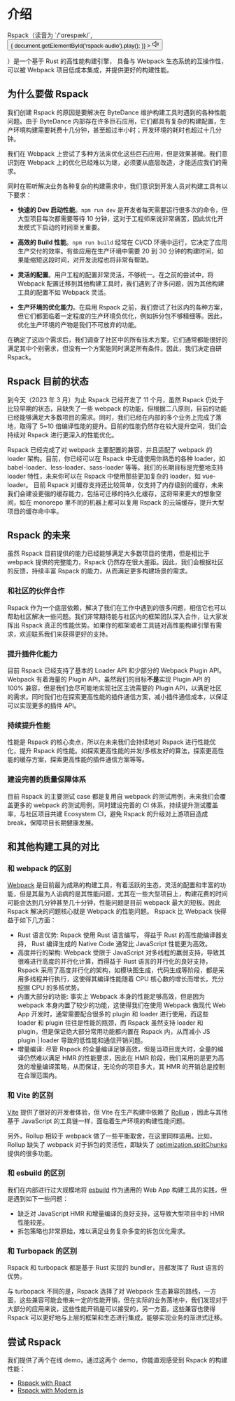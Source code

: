 
<audio id="rspack-audio">
  <source src={rspackAudio} type="audio/mpeg"></source>
</audio>

# 介绍

<div>
  <span>Rspack（读音为 `/'ɑrespæk/`,</span>
  <button
    style={{
      border: 'none',
      padding: '3px',
      verticalAlign: 'middle',
      display: 'inline',
    }}
    id="play-rspack-audio"
    onClick={() => {
      document.getElementById('rspack-audio').play();
    }}
  >
    <svg
      xmlns="http://www.w3.org/2000/svg"
      width="16"
      height="16"
      viewBox="0 0 32 32"
    >
      <path
        fill="currentColor"
        d="m27.16 8.08l-1.53 1.29a10 10 0 0 1-.29 13.23l1.47 1.4a12 12 0 0 0 .35-15.88Z"
      />
      <path
        fill="currentColor"
        d="M21.58 12a6 6 0 0 1-.18 7.94l1.47 1.36a8 8 0 0 0 .23-10.59zM18 30a1 1 0 0 1-.71-.3L9.67 22H3a1 1 0 0 1-1-1V11a1 1 0 0 1 1-1h6.67l7.62-7.7a1 1 0 0 1 1.41 0a1 1 0 0 1 .3.7v26a1 1 0 0 1-1 1zM4 20h6.08a1 1 0 0 1 .71.3L17 26.57V5.43l-6.21 6.27a1 1 0 0 1-.71.3H4z"
      />
    </svg>
  </button>
  <p style={{ display: 'inline' }}>
    <span>）是一个基于 Rust 的高性能构建引擎，</span>
    <span>具备与 Webpack 生态系统的互操作性，可以被 Webpack</span>
    <span>项目低成本集成，并提供更好的构建性能。</span>
  </p>
</div>

## 为什么要做 Rspack

我们创建 Rspack 的原因是要解决在 ByteDance 维护构建工具时遇到的各种性能问题。由于 ByteDance 内部存在许多巨石应用，它们都具有复杂的构建配置，生产环境构建需要耗费十几分钟，甚至超过半小时；开发环境的耗时也超过十几分钟。

我们在 Webpack 上尝试了多种方法来优化这些巨石应用，但是效果甚微。我们意识到在 Webpack 上的优化已经难以为继，必须要从底层改造，才能适应我们的需求。

同时在聆听解决业务各种复杂的构建需求中，我们意识到开发人员对构建工具有以下要求：

- **快速的 Dev 启动性能**。`npm run dev` 是开发者每天需要运行很多次的命令，但大型项目每次都需要等待 10 分钟，这对于工程师来说非常痛苦，因此优化开发模式下启动的时间至关重要。

- **高效的 Build 性能**。`npm run build` 经常在 CI/CD 环境中运行，它决定了应用生产交付的效率。有些应用在生产环境中需要 20 到 30 分钟的构建时间，如果能缩短这段时间，对开发流程也将非常有帮助。

- **灵活的配置**。用户工程的配置非常灵活，不够统一。在之前的尝试中，将 Webpack 配置迁移到其他构建工具时，我们遇到了许多问题，因为其他构建工具的配置不如 Webpack 灵活。

- **生产环境的优化能力**。在启用 Rspack 之前，我们尝试了社区内的各种方案，但它们都面临着一定程度的生产环境负优化，例如拆分包不够精细等。因此，优化生产环境的产物是我们不可放弃的功能。

在确定了这四个需求后，我们调查了社区中的所有技术方案，它们通常都能很好的满足其中个别需求，但没有一个方案能同时满足所有条件。因此，我们决定自研 Rspack。

## Rspack 目前的状态

到今天（2023 年 3 月）为止 Rspack 已经开发了 11 个月，虽然 Rspack 仍处于比较早期的状态，且缺失了一些 webpack 的功能，但根据二八原则，目前的功能已经能够满足大多数项目的需求。同时，我们已经在内部的多个业务上完成了落地，取得了 5~10 倍编译性能的提升。目前的性能仍然存在较大提升空间，我们会持续对 Rspack 进行更深入的性能优化。

Rspack 已经完成了对 webpack 主要配置的兼容，并且适配了 webpack 的 loader 架构。目前，你已经可以在 Rspack 中无缝使用你熟悉的各种 loader，如 babel-loader、less-loader、sass-loader 等等。我们的长期目标是完整地支持 loader 特性，未来你可以在 Rspack 中使用那些更加复杂的 loader，如 vue-loader。
目前 Rspack 对缓存支持还比较简单，仅支持了内存级别的缓存，未来我们会建设更强的缓存能力，包括可迁移的持久化缓存，这将带来更大的想象空间，如在 monorepo 里不同的机器上都可以复用 Rspack 的云端缓存，提升大型项目的缓存命中率。

## Rspack 的未来

虽然 Rspack 目前提供的能力已经能够满足大多数项目的使用，但是相比于 webpack 提供的完整能力，Rspack 仍然存在很大差距。因此，我们会根据社区的反馈，持续丰富 Rspack 的能力，从而满足更多构建场景的需求。

### 和社区的伙伴合作

Rspack 作为一个底层依赖，解决了我们在工作中遇到的很多问题，相信它也可以帮助社区解决一些问题。我们非常期待能与社区内的框架团队深入合作，让大家发挥出 Rspack 真正的性能优势。如果你的框架或者工具链对高性能构建引擎有需求，欢迎联系我们来获得更好的支持。

### 提升插件化能力

目前 Rspack 已经支持了基本的 Loader API 和少部分的 Webpack Plugin API。Webpack 有着海量的 Plugin API，虽然我们的目标**不是**实现 Plugin API 的 100% 兼容，但是我们会尽可能地实现社区主流需要的 Plugin API，以满足社区的需求。同时我们也在探索更高性能的插件通信方案，减小插件通信成本，以保证可以实现更多的插件 API。

### 持续提升性能

性能是 Rspack 的核心卖点，所以在未来我们会持续地对 Rspack 进行性能优化，提升 Rspack 的性能。如探索更高性能的并发/多核友好的算法，探索更高性能的缓存方案，探索更高性能的插件通信方案等等。

### 建设完善的质量保障体系

目前 Rspack 的主要测试 case 都是复用自 webpack 的测试用例，未来我们会覆盖更多的 webpack 的测试用例，同时建设完善的 CI 体系，持续提升测试覆盖率，与社区项目共建 Ecosystem CI，避免 Rspack 的升级对上游项目造成 break，保障项目长期健康发展。

## 和其他构建工具的对比

### 和 webpack 的区别

[Webpack](https://webpack.js.org/) 是目前最为成熟的构建工具，有着活跃的生态，灵活的配置和丰富的功能，但是其最为人诟病的是其性能问题，尤其在一些大型项目上，构建花费的时间可能会达到几分钟甚至几十分钟，性能问题是目前 webpack 最大的短板。因此 Rspack 解决的问题核心就是 Webpack 的性能问题。
Rspack 比 Webpack 快得益于如下几方面：

- Rust 语言优势: Rspack 使用 Rust 语言编写， 得益于 Rust 的高性能编译器支持， Rust 编译生成的 Native Code 通常比 JavaScript 性能更为高效。
- 高度并行的架构: Webpack 受限于 JavaScript 对多线程的羸弱支持，导致其很难进行高度的并行化计算，而得益于 Rust 语言的并行化的良好支持， Rspack 采用了高度并行化的架构，如模块图生成，代码生成等阶段，都是采用多线程并行执行，这使得其编译性能随着 CPU 核心数的增长而增长，充分挖掘 CPU 的多核优势。
- 内置大部分的功能: 事实上 Webpack 本身的性能足够高效，但是因为 webpack 本身内置了较少的功能，这使得我们在使用 Webpack 做现代 Web App 开发时，通常需要配合很多的 plugin 和 loader 进行使用，而这些 loader 和 plugin 往往是性能的瓶颈，而 Rspack 虽然支持 loader 和 plugin，但是保证绝大部分常用功能都内置在 Rspack 内，从而减小 JS plugin | loader 导致的低性能和通信开销问题。
- 增量编译: 尽管 Rspack 的全量编译足够高效，但是当项目庞大时，全量的编译仍然难以满足 HMR 的性能要求，因此在 HMR 阶段，我们采用的是更为高效的增量编译策略，从而保证，无论你的项目多大，其 HMR 的开销总是控制在合理范围内。

### 和 Vite 的区别

[Vite](https://vitejs.dev/) 提供了很好的开发者体验，但 Vite 在生产构建中依赖了 [Rollup](https://rollupjs.org/) ，因此与其他基于 JavaScript 的工具链一样，面临着生产环境的构建性能问题。

另外，Rollup 相较于 webpack 做了一些平衡取舍，在这里同样适用。比如，Rollup 缺失了 webpack 对于拆包的灵活性，即缺失了 [optimization.splitChunks](/config/optimization#optimizationsplitchunks) 提供的很多功能。

### 和 esbuild 的区别

我们在内部进行过大规模地将 [esbuild](https://esbuild.github.io/) 作为通用的 Web App 构建工具的实践，但是遇到如下一些问题：

- 缺乏对 JavaScript HMR 和增量编译的良好支持，这导致大型项目中的 HMR 性能较差。
- 拆包策略也非常原始，难以满足业务复杂多变的拆包优化需求。

### 和 Turbopack 的区别

Rspack 和 turbopack 都是基于 Rust 实现的 bundler，且都发挥了 Rust 语言的优势。

与 turbopack 不同的是，Rspack 选择了对 Webpack 生态兼容的路线，一方面，这些兼容可能会带来一定的性能开销，但在实际的业务落地中，我们发现对于大部分的应用来说，这些性能开销是可以接受的，另一方面，这些兼容也使得 Rspack 可以更好地与上层的框架和生态进行集成，能够实现业务的渐进式迁移。

## 尝试 Rspack

我们提供了两个在线 demo，通过这两个 demo，你能直观感受到 Rspack 的构建性能：

- [Rspack with React](https://codesandbox.io/p/github/modern-js-dev/rspack-demo/main?workspace=%257B%2522activeFileId%2522%253Anull%252C%2522openFiles%2522%253A%255B%255D%252C%2522sidebarPanel%2522%253A%2522EXPLORER%2522%252C%2522gitSidebarPanel%2522%253A%2522COMMIT%2522%252C%2522spaces%2522%253A%257B%2522clehvnfj8000x3b6ifm9yoyfi%2522%253A%257B%2522key%2522%253A%2522clehvnfj8000x3b6ifm9yoyfi%2522%252C%2522name%2522%253A%2522Terminal%2522%252C%2522devtools%2522%253A%255B%257B%2522type%2522%253A%2522PREVIEW%2522%252C%2522taskId%2522%253A%2522dev-app%2522%252C%2522port%2522%253A8080%252C%2522key%2522%253A%2522clehw4thl005l3b6iwrbsllbd%2522%252C%2522isMinimized%2522%253Afalse%257D%252C%257B%2522type%2522%253A%2522TASK_LOG%2522%252C%2522taskId%2522%253A%2522dev-app%2522%252C%2522key%2522%253A%2522clehw4rpt002h3b6imd77t1vz%2522%252C%2522isMinimized%2522%253Afalse%257D%255D%257D%257D%252C%2522currentSpace%2522%253A%2522clehvnfj8000x3b6ifm9yoyfi%2522%252C%2522spacesOrder%2522%253A%255B%2522clehvnfj8000x3b6ifm9yoyfi%2522%255D%252C%2522hideCodeEditor%2522%253Afalse%257D)
- [Rspack with Modern.js](https://codesandbox.io/p/github/modern-js-dev/with-rspack-demo/main?file=%2FREADME.md&workspace=%257B%2522activeFileId%2522%253A%2522cle400sfy0006fuhi4yla8e6j%2522%252C%2522openFiles%2522%253A%255B%2522%252FREADME.md%2522%252C%2522%252Fmodern.config.ts%2522%252C%2522%252Fpackage.json%2522%252C%2522%252Ftsconfig.json%2522%255D%252C%2522sidebarPanel%2522%253A%2522EXPLORER%2522%252C%2522gitSidebarPanel%2522%253A%2522COMMIT%2522%252C%2522spaces%2522%253A%257B%2522cle6q3z3400eh3b6iky90u8cb%2522%253A%257B%2522key%2522%253A%2522cle6q3z3400eh3b6iky90u8cb%2522%252C%2522devtools%2522%253A%255B%257B%2522key%2522%253A%2522cleqwkxth00113b6jwyaht93y%2522%252C%2522type%2522%253A%2522PROJECT_SETUP%2522%252C%2522isMinimized%2522%253Afalse%257D%252C%257B%2522type%2522%253A%2522PREVIEW%2522%252C%2522taskId%2522%253A%2522dev-app%2522%252C%2522port%2522%253A8080%252C%2522key%2522%253A%2522cleqwtp2i01o43b6jwfwowr5h%2522%252C%2522isMinimized%2522%253Afalse%257D%252C%257B%2522type%2522%253A%2522TASK_LOG%2522%252C%2522taskId%2522%253A%2522dev-app%2522%252C%2522key%2522%253A%2522cleqwl8xm00bt3b6jt9kd581g%2522%252C%2522isMinimized%2522%253Afalse%257D%255D%252C%2522name%2522%253A%2522Terminal%2522%257D%252C%2522cle85ou7c00da3b6ibg8wefu4%2522%253A%257B%2522key%2522%253A%2522cle85ou7c00da3b6ibg8wefu4%2522%252C%2522devtools%2522%253A%255B%255D%252C%2522name%2522%253A%2522install-dependencies%2522%257D%252C%2522cle86g1sr013h3b6jw0fkvn1p%2522%253A%257B%2522key%2522%253A%2522cle86g1sr013h3b6jw0fkvn1p%2522%252C%2522devtools%2522%253A%255B%257B%2522type%2522%253A%2522TERMINAL%2522%252C%2522shellId%2522%253A%2522cleqwrvj80008g2hih7uvhv6e%2522%252C%2522key%2522%253A%2522cleqwrv3g01c93b6jaofylxz6%2522%252C%2522isMinimized%2522%253Afalse%257D%255D%252C%2522name%2522%253A%2522Terminal%2522%257D%257D%252C%2522currentSpace%2522%253A%2522cle6q3z3400eh3b6iky90u8cb%2522%252C%2522spacesOrder%2522%253A%255B%2522cle6q3z3400eh3b6iky90u8cb%2522%252C%2522cle85ou7c00da3b6ibg8wefu4%2522%252C%2522cle86g1sr013h3b6jw0fkvn1p%2522%255D%252C%2522hideCodeEditor%2522%253Afalse%257D)
